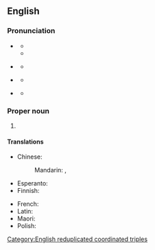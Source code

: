 {{also|www}}
==English==

===Pronunciation===
* {{a|US|UK}} {{IPA|/ˈdʌb.əl.juː ˈdʌb.əl.juː ˈdʌb.əl.juː/|lang=en}}
** {{audio|En-uk-WWW.ogg|Audio (UK)|lang=en}}
** {{audio|en-us-www-1.ogg|Audio (US)|lang=en}}
* {{a|Southern US}} {{IPA|/ˈdʌb.jə ˈdʌb.jə ˈdʌb.jə/|lang=en}}
**{{audio|en-us-www-2.ogg|Audio (Southern US)|lang=en}}
*{{a|GenAm}} {{IPA|/ˈdʌb ˈdʌb ˈdʌb/|lang=en|qual1=variant or rapid}} 
**{{audio|en-US-dub dub dub.ogg|Audio (US)|lang=en}}
*{{a|UK}} {{IPA|[dʌɥʊ̆dʌɥʊ̆dʌbˡju]|lang=en|qual1=variant or rapid}} 
**{{audio|En-uk-dubydubydublyoo.ogg|Audio (UK)|lang=en}}

===Proper noun===
{{en-proper noun}}

# {{initialism of|World Wide Web|lang=en}}

====Translations====
{{trans-top|World Wide Web (abbreviation)}}
* Chinese:
*: Mandarin: {{t+|cmn|萬維網|sc=Hani}}, {{t+|cmn|万维网|tr=wànwéiwǎng|sc=Hani}}
* Esperanto: {{t|eo|TTT}}
* Finnish: {{t|fi|www}}
{{trans-mid}}
* French: {{t+|fr|WWW|m}}
* Latin: {{t|la|TTT}}
* Maori: {{t|mi|TAW (Tukutuku Ao Whānui)}}
* Polish: {{t+|pl|WWW|m}}
{{trans-bottom}}

[[Category:English reduplicated coordinated triples]]